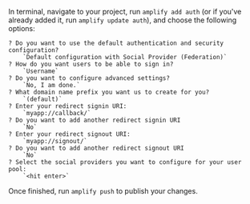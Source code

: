 In terminal, navigate to your project, run `amplify add auth` (or if you've already added it, run `amplify update auth`), and choose the following options:

```terminal
? Do you want to use the default authentication and security configuration? 
    `Default configuration with Social Provider (Federation)`
? How do you want users to be able to sign in? 
    `Username`
? Do you want to configure advanced settings? 
    `No, I am done.`
? What domain name prefix you want us to create for you? 
    `(default)`
? Enter your redirect signin URI: 
    `myapp://callback/`
? Do you want to add another redirect signin URI 
    `No`
? Enter your redirect signout URI: 
    `myapp://signout/`
? Do you want to add another redirect signout URI 
    `No`
? Select the social providers you want to configure for your user pool: 
    `<hit enter>`
```

Once finished, run `amplify push` to publish your changes.
